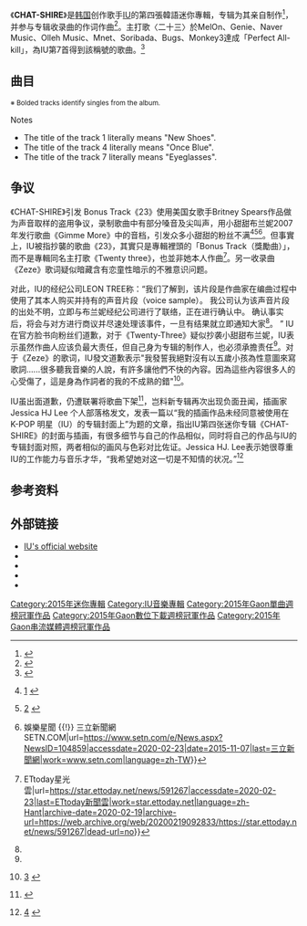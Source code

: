 {{noteTA
|G1=Music
}}
{{Infobox album
| name         = {{lang|en|Chat-Shire}}
| type         = ep
| artist       = [[IU_(歌手)|IU]]
| cover        = Chat-Shire.jpg
| border       = yes
| released     = {{start date|2015|10|23}}
| format       = [[CD|CD]]、[[數位下載|數位下載]]
| recorded     = 2017年
| genre        = [[韓國流行音樂|韓國流行音樂]]、[[舞曲|舞曲]]
| length       = {{duration|m=25|s=40}}（音源）<br>{{duration|m=31|s=56}}（CD）
| language     = [[韓語|韓語]]
| label        = [[LOEN_Entertainment|LOEN Entertainment]]<br>[[List_of_LOEN_Entertainment_labels#LOEN_Tree|LOEN Tree Label]]
| producer     = 
* IU

| prev_title   = [[花書籤|花書籤]]
| prev_year    = 2014
| next_title   = [[Palette_(IU專輯)|Palette]]
| next_year    = 2017
| misc = {{Singles
| type = ep
| name = Chat-Shire
| single 1 = {{le|Twenty-Three|Twenty-Three (song)}}
| single 1 date = {{Start date|2015|10|23}}
}}
{{External music video|type=ep|{{Youtube|42Gtm4-Ax2U|〈Twenty-Three〉}}}}
}}

《'''CHAT-SHIRE'''》是[[韩国|韩国]]创作歌手[[IU_(歌手)|IU]]的第四張韓語迷你專輯，专辑为其亲自制作<ref>{{cite news |title=IU新专辑《CHAT-SHIRE》23日公开 被彩带缠绕显神秘（图） |url=http://korea.people.com.cn/n/2015/1012/c205180-8960619.html |accessdate=2022-01-12 |work=人民网 |archive-date=2022-01-12 |archive-url=https://web.archive.org/web/20220112025046/http://korea.people.com.cn/n/2015/1012/c205180-8960619.html }}</ref>，并参与专辑收录曲的作词作曲<ref>{{Cite news|url = http://ent.huanqiu.com/hanliu/2015-10/7822931.html|title = IU新专辑主打歌《二十三》横扫韩8大音源榜|accessdate = 2017-06-10|author = |date = 2015-10-23|publisher = 环球网|language = zh-hans|archive-url = https://web.archive.org/web/20170610082116/http://ent.huanqiu.com/hanliu/2015-10/7822931.html|archive-date = 2017-06-10|dead-url = no}}</ref>。主打歌〈二十三〉於MelOn、Genie、Naver Music、Olleh Music、Mnet、Soribada、Bugs、Monkey3達成「Perfect All-kill」，為IU第7首得到該稱號的歌曲。<ref>{{cite web |title=IU实力回归 主打曲《23》横扫8大音源榜单冠军（图） -国际频道-新华网 |url=http://www.xinhuanet.com/world/2015-10/24/c_128353539.htm |website=新华网 |accessdate=2022-01-12 |archive-date=2022-01-12 |archive-url=https://web.archive.org/web/20220112025107/http://www.xinhuanet.com/world/2015-10/24/c_128353539.htm }}</ref>

==曲目==
<small>※ Bolded tracks identify singles from the album.</small>
{{tracklist
| total_length    = 25:40
| collapsed       = no
| headline        = 音源下載<ref name="CS_iTunes">{{cite web| url=https://itunes.apple.com/us/album/chat-shire/id1051977837| title=Chat-Shire by IU on iTunes| publisher=[[iTunes_Store|iTunes Store]]| accessdate=23 October 2015| archive-date=2015-11-26| archive-url=https://web.archive.org/web/20151126235546/https://itunes.apple.com/us/album/chat-shire/id1051977837| dead-url=no}}</ref>

| title1          = Shoes
| note1           = 새 신발; Sae Sinbal
| lyrics1         = IU
| music1          = Lee Jong-hoon
| length1         = 3:35

| title2          = Zezé
| note2           = 
| lyrics2         = IU
| music2          = Lee Jong-hoon、Lee Chae-kyu
| length2         = 3:11

| title3          = Twenty-Three
| note3           = 스물셋；Seumulset
| lyrics3         = IU
| music3          = Lee Jong-hoon、Lee Chae-kyu, IU
| length3         = 3:14

| title4          = The Shower
| note4           = 푸르던；Pureudeon
| lyrics4         = IU
| music4          = IU
| length4         = 4:07

| title5          = Red Queen
| note5           = featuring [[Zion.T|Zion.T]]
| lyrics5         = IU
| music5          = Lee Jong-hoon、Lee Chae-kyu
| length5         = 3:33

| title6          = Knees
| note6           = 무릎；Mureup
| lyrics6         = IU
| music6          = IU
| length6         = 4:43

| title7          = Glasses
| note7           = 안경；An-gyeong
| lyrics7         = IU
| music7          = IU
| length7         = 3:17
}}

;Notes
* The title of the track 1 literally means "New Shoes".
* The title of the track 4 literally means "Once Blue".
* The title of the track 7 literally means "Eyeglasses".

{{tracklist
| total_length    = 31:53
| headline        = CD

| title1          = Shoes
| note1           = 새 신발；Sae Sinbal
| lyrics1         = IU
| music1          = Lee Jong-hoon
| length1         = 3:35

| title2          = Zezé
| note2           = 
| lyrics2         = IU
| music2          = Lee Jong-hoon、Lee Chae-kyu
| length2         = 3:11

| title3          = Twenty-Three
| note3           = 스물셋；Seumulset
| lyrics3         = IU
| music3          = Lee Jong-hoon、Lee Chae-kyu, IU
| length3         = 3:14

| title4          = The Shower
| note4           = 푸르던；Pureudeon
| lyrics4         = IU
| music4          = IU
| length4         = 4:07

| title5          = Red Queen
| note5           = featuring [[Zion.T|Zion.T]]
| lyrics5         = IU
| music5          = Lee Jong-hoon、Lee Chae-kyu
| length5         = 3:33

| title6          = Knees
| note6           = 무릎；Mureup
| lyrics6         = IU
| music6          = IU
| length6         = 4:43

| title7          = Glasses
| note7           = 안경；An-gyeong
| lyrics7         = IU
| music7          = IU
| length7         = 3:17

| title8          = Heart (CD only)
| note8           = 마음；Maeum，來自《[[製作人_(韓國電視劇)|-{zh-hans:制作人;zh-tw:製作人的那些事;zh-hk:製作人們;}-]]》

| lyrics8         = IU
| music8          = IU、Kim Je-hwi
| length8         = 2:47

| title9          = 23 (CD only)
| note9           = from The Producers
| lyrics9         = IU
| music9          = PJ、Lee Jong-hoon
| length9         = 3:30
}}

==争议==
《CHAT-SHIRE》引发 Bonus Track《23》使用美国女歌手Britney Spears作品做为声音取样的盗用争议，录制歌曲中有部分嗓音及尖叫声，用小甜甜布兰妮2007年发行歌曲《Gimme More》中的音档，引发众多小甜甜的粉丝不满<ref>{{zh}}[https://star.ettoday.net/news/287533] {{Wayback|url=https://star.ettoday.net/news/287533 |date=20190606105631 }}</ref><ref>{{zh}}[http://star.ettoday.net/news/591267] {{Wayback|url=http://star.ettoday.net/news/591267 |date=20170819082517 }}</ref><ref name="#1">{{Cite web|title=陷抄襲風波 IU親上火線：鼓起勇氣道歉比想像中更花時間 {{!}} 娛樂星聞 {{!}} 三立新聞網 SETN.COM|url=https://www.setn.com/e/News.aspx?NewsID=104859|accessdate=2020-02-23|date=2015-11-07|last=三立新聞網|work=www.setn.com|language=zh-TW}}</ref>。但事實上，IU被指抄襲的歌曲《23》，其實只是專輯裡頭的「Bonus Track（獎勵曲）」，而不是專輯同名主打歌《Twenty three》，也並非她本人作曲<ref name="#2">{{Cite web|title=IU新歌爆抄襲小甜甜布蘭妮 經紀公司道歉：過程有瑕疵 {{!}} ETtoday星光雲|url=https://star.ettoday.net/news/591267|accessdate=2020-02-23|last=ETtoday新聞雲|work=star.ettoday.net|language=zh-Hant|archive-date=2020-02-19|archive-url=https://web.archive.org/web/20200219092833/https://star.ettoday.net/news/591267|dead-url=no}}</ref>。另一收录曲《Zeze》歌词疑似暗藏含有恋童性暗示的不雅意识问题。

对此，IU的经纪公司LEON TREE称：“我们了解到，该片段是作曲家在编曲过程中使用了其本人购买并持有的声音片段（voice sample）。 我公司认为该声音片段的出处不明，立即与布兰妮经纪公司进行了联络，正在进行确认中。 确认事实后，将会与对方进行商议并尽速处理该事件，一旦有结果就立即通知大家<ref name="#2"/>。 ” IU在官方脸书向粉丝们道歉，对于《Twenty-Three》疑似抄袭小甜甜布兰妮，IU表示虽然作曲人应该负最大责任，但自己身为专辑的制作人，也必须承擔责任<ref name="#1"/>。对于《Zeze》的歌词，IU發文道歉表示"我發誓我絕對沒有以五歲小孩為性意圖來寫歌詞......很多聽我音樂的人說，有許多讓他們不快的內容。因為這些內容很多人的心受傷了，這是身為作詞者的我的不成熟的錯"<ref>{{zh}}[https://www.setn.com/News.aspx?NewsID=104859] {{Wayback|url=https://www.setn.com/News.aspx?NewsID=104859 |date=20191017133203 }}</ref>。

IU虽出面道歉，仍遭联署将歌曲下架<ref>{{Cite web|title=〈樂觀韓流〉 IU新碟歌詞中的「戀童」爭議－鍾樂偉|url=https://news.now.com/home/life/player?newsId=157666|accessdate=2020-02-23|work=Now 新聞|language=zh-hk|archive-date=2020-02-23|archive-url=https://web.archive.org/web/20200223092849/https://news.now.com/home/life/player%3FnewsId%3D157666|dead-url=no}}</ref>，岂料新专辑再次出现负面丑闻，插画家 Jessica HJ Lee 个人部落格发文，发表一篇以“我的插画作品未经同意被使用在 K-POP 明星（IU）的专辑封面上”为题的文章，指出IU第四张迷你专辑《CHAT-SHIRE》的封面与插画，有很多细节与自己的作品相似，同时将自己的作品与IU的专辑封面对照，两者相似的画风与色彩对比佐证。Jessica HJ. Lee表示她很尊重IU的工作能力与音乐才华，“我希望她对这一切是不知情的状况。”<ref>{{zh}}[https://star.ettoday.net/news/614024] {{Wayback|url=https://star.ettoday.net/news/614024 |date=20190606104514 }}</ref>

==参考资料==
{{reflist}}

==外部链接==
* [http://1loen-tree.com/?p=11 IU's official website]{{dead link|date=2017年11月 |bot=InternetArchiveBot |fix-attempted=yes }}
* {{YouTube|1id=42Gtm4-Ax2U|title=Twenty-Three (Music video)}}
* {{YouTube|1id=qSWL5I2Z5Mo|title=Zezé (Teaser video)}}
* {{YouTube|1id=IUd2826Dmjo|title=Shoes (Teaser video)}}
* {{YouTube|1id=Dtt0Gp78uuE|title=The Shower (Teaser video)}}

{{IU (歌手)}}
{{Gaon單曲週榜冠軍 (2015年)|2015年10月24日－31日，共2周}}
{{DEFAULTSORT:Chat-Shire}}

[[Category:2015年迷你專輯|Category:2015年迷你專輯]]
[[Category:IU音樂專輯|Category:IU音樂專輯]]
[[Category:2015年Gaon單曲週榜冠軍作品|Category:2015年Gaon單曲週榜冠軍作品]]
[[Category:2015年Gaon數位下載週榜冠軍作品|Category:2015年Gaon數位下載週榜冠軍作品]]
[[Category:2015年Gaon串流媒體週榜冠軍作品|Category:2015年Gaon串流媒體週榜冠軍作品]]
